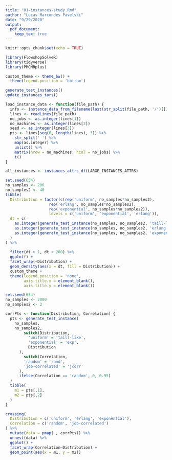 ```yaml
---
title: "01-instances-study.Rmd"
author: "Lucas Marcondes Pavelski"
date: "9/29/2020"
output: 
  pdf_document:
    keep_tex: true
---
```


```r
knitr::opts_chunk$set(echo = TRUE)

library(FlowshopSolveR)
library(tidyverse)
library(PMCMRplus)

custom_theme <- theme_bw() +
  theme(legend.position = 'bottom')
```

```r
generate_test_instances()
update_instances_tars()
```

```r
load_instance_data <- function(file_path) {
  info <- instance_data_from_filename(last(str_split(file_path, '/')[[1]]))
  lines <- readLines(file_path)
  no_jobs <- as.integer(lines[1])
  no_machines <- as.integer(lines[2])
  seed <- as.integer(lines[3])
  pts <- lines[seq(6, length(lines), 3)] %>%
    str_split(' ') %>%
    map(as.integer) %>%
    unlist() %>%
    matrix(nrow = no_machines, ncol = no_jobs) %>%
    t()
}

all_instances <- instances_attrs_df(LARGE_INSTANCES_ATTRS)
```

```r
set.seed(654)
no_samples <- 200
no_samples2 <- 40
tibble(
  Distribution = factor(c(rep('uniform', no_samples*no_samples2), 
                   rep('erlang', no_samples*no_samples2), 
                   rep('exponential', no_samples*no_samples2)), 
                   levels = c('uniform', 'exponential', 'erlang')),
  dt = c(
    as.integer(generate_test_instance(no_samples, no_samples2, 'taill-like', corr = 'rand', corv = 0)),
    as.integer(generate_test_instance(no_samples, no_samples2, 'erlang', corr = 'rand', corv = 0)),
    as.integer(generate_test_instance(no_samples, no_samples2, 'exponential', corr = 'rand', corv = 0))
  )
) %>%
  
  filter(dt > 1, dt < 200) %>%
  ggplot() +
  facet_wrap(~Distribution) +
  geom_density(aes(x = dt, fill = Distribution)) +
  custom_theme +
  theme(legend.position = 'none', 
        axis.title.x = element_blank(), 
        axis.title.y = element_blank())

```

```r
set.seed(654)
no_samples <- 2000
no_samples2 <- 2

corrPts <- function(Distribution, Correlation) {
  pts <- generate_test_instance(
    no_samples, 
    no_samples2,
        switch(Distribution,
          'uniform' = 'taill-like',
          'exponential' = 'exp',
          Distribution
      ),
        switch(Correlation,
        'random' = 'rand',
        'job-correlated' = 'jcorr'
      ),
      ifelse(Correlation == 'random', 0, 0.95)
  )
  tibble(
    m1 = pts[,1],
    m2 = pts[,2]
  )
}

crossing(
  Distribution = c('uniform', 'erlang', 'exponential'),
  Correlation = c('random', 'job-correlated')
) %>%
  mutate(data = pmap(., corrPts)) %>%
  unnest(data) %>%
  ggplot() +
  facet_wrap(Correlation~Distribution) +
  geom_point(aes(x = m1, y = m2))

```

